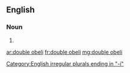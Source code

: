 ==English==

===Noun===
{{head|en|noun plural form|head=[[double]] [[obeli]]|g=p}}

# {{plural of|double obelus|lang=en}}

[[Category:English irregular plurals ending in "-i"]]

[[ar:double obeli]]
[[fr:double obeli]]
[[mg:double obeli]]
